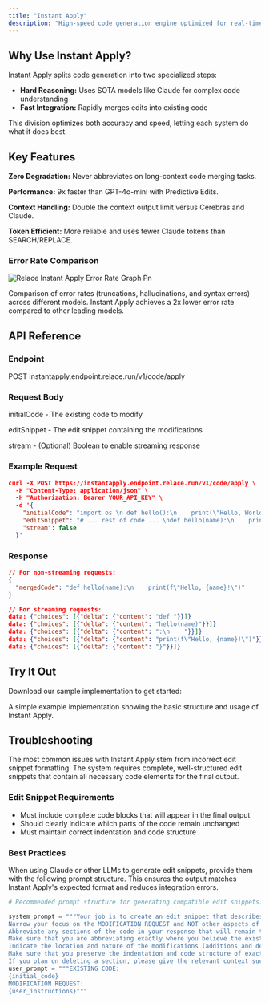 ```yaml
---
title: "Instant Apply"
description: "High-speed code generation engine optimized for real-time performance at 2000 tokens/second."
---
```


## Why Use Instant Apply?

Instant Apply splits code generation into two specialized steps:

- **Hard Reasoning:** Uses SOTA models like Claude for complex code understanding
- **Fast Integration:** Rapidly merges edits into existing code

This division optimizes both accuracy and speed, letting each system do what it does best.

## Key Features

**Zero Degradation:** Never abbreviates on long-context code merging tasks.

**Performance:** 9x faster than GPT-4o-mini with Predictive Edits.

**Context Handling:** Double the context output limit versus Cerebras and Claude.

**Token Efficient:** More reliable and uses fewer Claude tokens than SEARCH/REPLACE.

### Error Rate Comparison

![Relace Instant Apply Error Rate Graph Pn](/images/relace_instant_apply_error_rate_graph.png)

Comparison of error rates (truncations, hallucinations, and syntax errors) across different models. Instant Apply achieves a 2x lower error rate compared to other leading models.

## API Reference

### Endpoint

POST instantapply.endpoint.relace.run/v1/code/apply

### Request Body

initialCode - The existing code to modify

editSnippet - The edit snippet containing the modifications

stream - (Optional) Boolean to enable streaming response

### Example Request

```json
curl -X POST https://instantapply.endpoint.relace.run/v1/code/apply \
  -H "Content-Type: application/json" \
  -H "Authorization: Bearer YOUR_API_KEY" \
  -d '{
    "initialCode": "import os \n def hello():\n    print(\"Hello, World!\")",
    "editSnippet": "# ... rest of code ... \ndef hello(name):\n    print(f\"Hello, {name}!\")",
    "stream": false
  }'
```

### Response

```json
// For non-streaming requests:
{
  "mergedCode": "def hello(name):\n    print(f\"Hello, {name}!\")"
}
```

```json
// For streaming requests:
data: {"choices": [{"delta": {"content": "def "}}]}
data: {"choices": [{"delta": {"content": "hello(name)"}}]}
data: {"choices": [{"delta": {"content": ":\n    "}}]}
data: {"choices": [{"delta": {"content": "print(f\"Hello, {name}!\")"}}]}
data: {"choices": [{"delta": {"content": "}"}}]}
```

## Try It Out

Download our sample implementation to get started:

<CardGroup cols="1">
  <Card title="Instant Apply Python Script" icon="merge" href="https://demo.relace.ai/assets/instant_apply.py">
    A simple example implementation showing the basic structure and usage of Instant Apply.
  </Card>
</CardGroup>

## Troubleshooting

The most common issues with Instant Apply stem from incorrect edit snippet formatting. The system requires complete, well-structured edit snippets that contain all necessary code elements for the final output.

### Edit Snippet Requirements

- Must include complete code blocks that will appear in the final output
- Should clearly indicate which parts of the code remain unchanged
- Must maintain correct indentation and code structure

### Best Practices

When using Claude or other LLMs to generate edit snippets, provide them with the following prompt structure. This ensures the output matches Instant Apply's expected format and reduces integration errors.

````python
# Recommended prompt structure for generating compatible edit snippets:

system_prompt = """Your job is to create an edit snippet that describes how you would like to modify the provided existing code to the user specifications.
Narrow your focus on the MODIFICATION REQUEST and NOT other aspects of the code.
Abbreviate any sections of the code in your response that will remain the same with "// ... rest of headers/sections/code ...". Be descriptive in the comment.
Make sure that you are abbreviating exactly where you believe the existing code will remain the same.
Indicate the location and nature of the modifications (additions and deletions) with comments and ellipses.
Make sure that you preserve the indentation and code structure of exactly how you believe the final code will look like (do not output lines that will not be in the final code after they are merged).
If you plan on deleting a section, please give the relevant context such that the code is understood to be removed, e.g., if the initial code is ```// code Block 1, Block 2, Block 3 // code```, and you want to remove Block 2, you would output ```/// rest of code Block 1, Block 2 // rest of code```."""
user_prompt = """EXISTING CODE:
{initial_code}
MODIFICATION REQUEST:
{user_instructions}"""
````